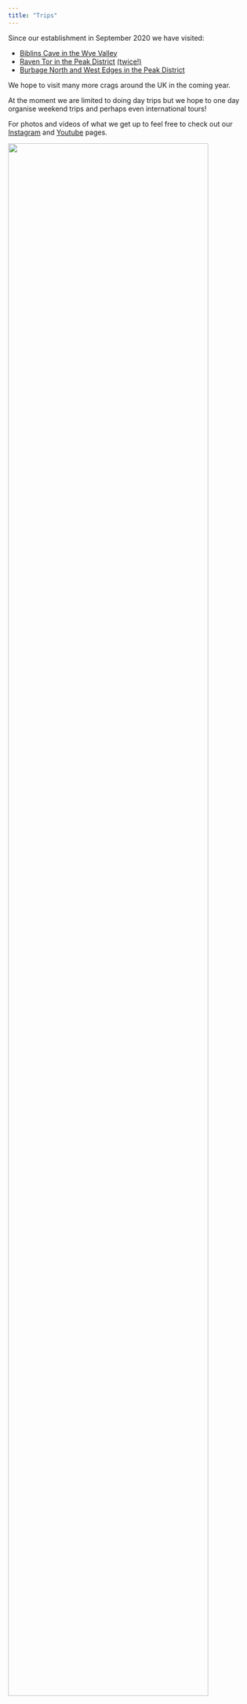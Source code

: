 ```yaml
---
title: "Trips"
---
```


Since our establishment in September 2020 we have visited:

* [Biblins Cave in the Wye Valley](https://www.youtube.com/watch?v=ngWcd3wjUfE)
* [Raven Tor in the Peak District](https://www.instagram.com/p/CFtzENqFHMa/) [(twice!)](https://www.instagram.com/p/CF-bewCAGZa/)
* [Burbage North and West Edges in the Peak District](https://www.instagram.com/p/CGXk7OpgUSB/)

We hope to visit many more crags around the UK in the coming year.

At the moment we are limited to doing day trips but we hope to one day organise weekend trips and perhaps even international tours!

For photos and videos of what we get up to feel free to check out our [Instagram](https://www.instagram.com/warwick_climbers_union/) and [Youtube](https://www.youtube.com/channel/UCICcXE7dYugbFBRfbdjl90Q) pages.

![](https://youtu.be/ngWcd3wjUfE){width="90%"}